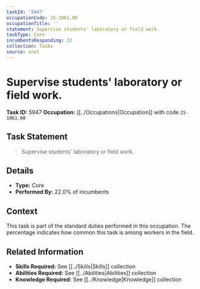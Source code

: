 ```yaml
---
taskId: '5947'
occupationCode: 25-1061.00
occupationTitle: ''
statement: Supervise students' laboratory or field work.
taskType: Core
incumbentsResponding: 22
collection: Tasks
source: onet
---
```

# Supervise students' laboratory or field work.

**Task ID:** 5947
**Occupation:** [[../Occupations|Occupation]] with code `25-1061.00`

## Task Statement

> Supervise students' laboratory or field work.

## Details

- **Type:** Core
- **Performed By:** 22.0% of incumbents

## Context

This task is part of the standard duties performed in this occupation. The percentage indicates how common this task is among workers in the field.

## Related Information

- **Skills Required:** See [[../Skills|Skills]] collection
- **Abilities Required:** See [[../Abilities|Abilities]] collection
- **Knowledge Required:** See [[../Knowledge|Knowledge]] collection
